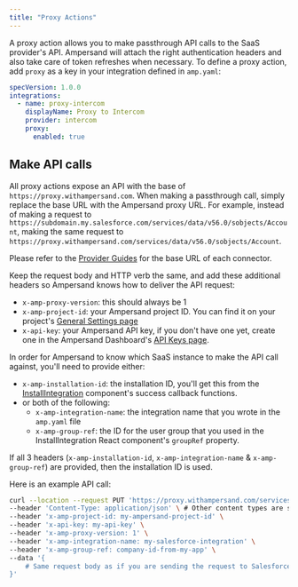 ```yaml
---
title: "Proxy Actions"
---
```


A proxy action allows you to make passthrough API calls to the SaaS provider's API. Ampersand will attach the right authentication headers and also take care of token refreshes when necessary. To define a proxy action, add `proxy` as a key in your integration defined in `amp.yaml`:

```YAML YAML
specVersion: 1.0.0
integrations: 
  - name: proxy-intercom
    displayName: Proxy to Intercom
    provider: intercom
    proxy:
      enabled: true
```

## Make API calls

All proxy actions expose an API with the base of `https://proxy.withampersand.com`. When making a passthrough call, simply replace the base URL with the Ampersand proxy URL. For example, instead of making a request to `https://subdomain.my.salesforce.com/services/data/v56.0/sobjects/Account`, making the same request to `https://proxy.withampersand.com/services/data/v56.0/sobjects/Account`.

Please refer to the [Provider Guides](/provider-guides) for the base URL of each connector.

Keep the request body and HTTP verb the same, and add these additional headers so Ampersand knows how to deliver the API request:

* `x-amp-proxy-version`: this should always be 1
* `x-amp-project-id`: your Ampersand project ID. You can find it on your project's [General Settings page](https://dashboard.withampersand.com/projects/_/settings)
* `x-api-key`: your Ampersand API key, if you don't have one yet, create one in the Ampersand Dashboard's [API Keys page](https://dashboard.withampersand.com/projects/_/api-keys).

In order for Ampersand to know which SaaS instance to make the API call against, you'll need to provide either:

* `x-amp-installation-id`: the installation ID, you'll get this from the [InstallIntegration](/embeddable-ui-components#install-integration) component's success callback functions.
* or both of the following:  
   * `x-amp-integration-name`: the integration name that you wrote in the `amp.yaml` file  
   * `x-amp-group-ref`: the ID for the user group that you used in the InstallIntegration React component's `groupRef` property.

If all 3 headers (`x-amp-installation-id`, `x-amp-integration-name` & `x-amp-group-ref`) are provided, then the installation ID is used.

Here is an example API call:

```bash
curl --location --request PUT 'https://proxy.withampersand.com/services/data/v56.0/sobjects/Account' \
--header 'Content-Type: application/json' \ # Other content types are supported
--header 'x-amp-project-id: my-ampersand-project-id' \
--header 'x-api-key: my-api-key' \
--header 'x-amp-proxy-version: 1' \
--header 'x-amp-integration-name: my-salesforce-integration' \
--header 'x-amp-group-ref: company-id-from-my-app' \
--data '{
    # Same request body as if you are sending the request to Salesforce
}'
```
